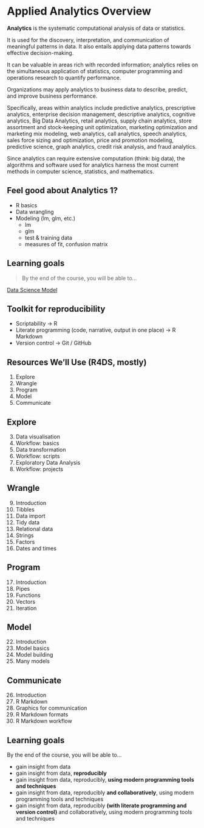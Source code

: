 # Applied Analytics Overview

**Analytics** is the systematic computational analysis of data or statistics.


::: {.rmdnote}

It is used for the discovery, interpretation, and communication of meaningful patterns in data. It also entails applying data patterns towards effective decision-making. 

:::

It can be valuable in areas rich with recorded information; analytics relies on the simultaneous application of statistics, computer programming and operations research to quantify performance.

Organizations may apply analytics to business data to describe, predict, and improve business performance. 

Specifically, areas within analytics include predictive analytics, prescriptive analytics, enterprise decision management, descriptive analytics, cognitive analytics, Big Data Analytics, retail analytics, supply chain analytics, store assortment and stock-keeping unit optimization, marketing optimization and marketing mix modeling, web analytics, call analytics, speech analytics, sales force sizing and optimization, price and promotion modeling, predictive science, graph analytics, credit risk analysis, and fraud analytics. 

Since analytics can require extensive computation (think: big data), the algorithms and software used for analytics harness the most current methods in computer science, statistics, and mathematics.

##  Feel good about Analytics 1?

- R basics
- Data wrangling
- Modeling (lm, glm, etc.)
    + lm
    + glm
    + test & training data
    + measures of fit, confusion matrix
    

    
    
## Learning goals

> By the end of the course, you will be able to...

::: {.rmdnote}

[Data Science Model](https://d33wubrfki0l68.cloudfront.net/571b056757d68e6df81a3e3853f54d3c76ad6efc/32d37/diagrams/data-science.png)

:::

## Toolkit for reproducibility 

- Scriptability →  R
- Literate programming (code, narrative, output in one place) →  R Markdown
- Version control →  Git / GitHub

## Resources We'll Use (R4DS, mostly)

1)	Explore
2)	Wrangle
3)	Program
4)	Model
5)	Communicate

## Explore

3) Data visualisation
4) Workflow: basics
5) Data transformation
6) Workflow: scripts
7) Exploratory Data Analysis
8) Workflow: projects


## Wrangle

9) Introduction
10) Tibbles
11) Data import
12) Tidy data
13) Relational data
14) Strings
15) Factors
16) Dates and times

##	Program

17) Introduction
18) Pipes
19) Functions
20) Vectors
21) Iteration

##	Model

22) Introduction
23) Model basics
24) Model building
25) Many models

##	Communicate

26) Introduction
27) R Markdown
28) Graphics for communication
29) R Markdown formats
30) R Markdown workflow

## Learning goals {.build}

By the end of the course, you will be able to...

- gain insight from data
- gain insight from data, **reproducibly**
- gain insight from data, reproducibly, **using modern programming tools and techniques**
- gain insight from data, reproducibly **and collaboratively**, using modern programming tools and techniques
- gain insight from data, reproducibly **(with literate programming and version control)** and collaboratively, using modern programming tools and techniques